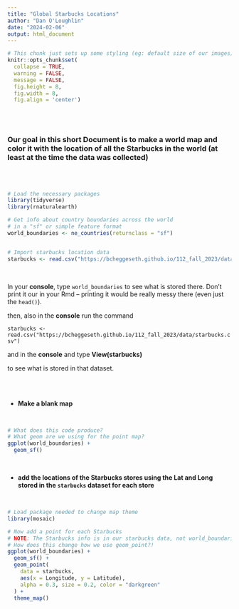 ---
title: "Global Starbucks Locations"
author: "Dan O'Loughlin"
date: "2024-02-06"
output: html_document
---


```{r include = FALSE}
# This chunk just sets up some styling (eg: default size of our images)
knitr::opts_chunk$set(
  collapse = TRUE, 
  warning = FALSE,
  message = FALSE,
  fig.height = 8, 
  fig.width = 8,
  fig.align = 'center')
```



\
\


### Our goal in this short Document is to make a world map and color it with the location of all the Starbucks in the world (at least at the time the data was collected)


\
\

```{r}
# Load the necessary packages
library(tidyverse)
library(rnaturalearth)

# Get info about country boundaries across the world
# in a "sf" or simple feature format
world_boundaries <- ne_countries(returnclass = "sf")


# Import starbucks location data
starbucks <- read.csv("https://bcheggeseth.github.io/112_fall_2023/data/starbucks.csv")
```

\


In your **console**, type `world_boundaries` to see what is stored there.
Don't print it our in your Rmd -- printing it would be really messy there (even just the `head()`).

then, also in the **console** run the command

`starbucks <- read.csv("https://bcheggeseth.github.io/112_fall_2023/data/starbucks.csv")`

and in the **console** and type **View(starbucks)**

to see what is stored in that dataset.

\
\


- **Make a blank map**

\


```{r}
# What does this code produce?
# What geom are we using for the point map?
ggplot(world_boundaries) + 
  geom_sf()
```

\


- **add the locations of the Starbucks stores using the Lat and Long stored in the `starbucks` dataset for each store**

\



```{r}
# Load package needed to change map theme
library(mosaic)

# Now add a point for each Starbucks
# NOTE: The Starbucks info is in our starbucks data, not world_boundaries
# How does this change how we use geom_point?!
ggplot(world_boundaries) + 
  geom_sf() + 
  geom_point(
    data = starbucks,
    aes(x = Longitude, y = Latitude),
    alpha = 0.3, size = 0.2, color = "darkgreen"
  ) +
  theme_map()
```



